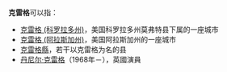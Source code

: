 '''克雷格'''可以指：

*[[克雷格_(科罗拉多州)|克雷格 (科罗拉多州)]]，美国科罗拉多州莫弗特县下属的一座城市
*[[克雷格_(阿拉斯加州)|克雷格 (阿拉斯加州)]]，美国阿拉斯加州的一座城市
*[[克雷格縣|克雷格縣]]，若干以克雷格为名的县
*[[丹尼尔·克雷格|丹尼尔·克雷格]]（1968年－），英國演員

{{Disambig|Cat=三字消歧义}}